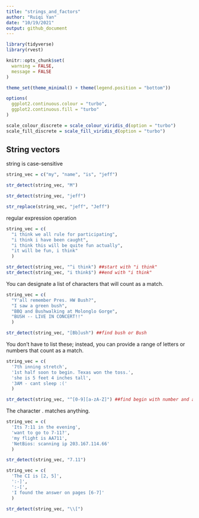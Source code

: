 ```yaml
---
title: "strings_and_factors"
author: "Ruiqi Yan"
date: "10/19/2021"
output: github_document
---
```


```r
library(tidyverse)
library(rvest)

knitr::opts_chunk$set(
  warning = FALSE,
  message = FALSE
)

theme_set(theme_minimal() + theme(legend.position = "bottom"))

options(
  ggplot2.continuous.colour = "turbo",
  ggplot2.continuous.fill = "turbo"
)

scale_colour_discrete = scale_colour_viridis_d(option = "turbo")
scale_fill_discrete = scale_fill_viridis_d(option = "turbo")
```

## String vectors

string is case-sensitive

```r
string_vec = c("my", "name", "is", "jeff")

str_detect(string_vec, "M")

str_detect(string_vec, "jeff")

str_replace(string_vec, "jeff", "Jeff")
```

regular expression operation

```r
string_vec = c(
  "i think we all rule for participating",
  "i think i have been caught",
  "i think this will be quite fun actually",
  "it will be fun, i think"
  )

str_detect(string_vec, "^i think") ##start with "i think"
str_detect(string_vec, "i think$") ##end with "i think"
```


You can designate a list of characters that will count as a match.

```r
string_vec = c(
  "Y'all remember Pres. HW Bush?",
  "I saw a green bush",
  "BBQ and Bushwalking at Molonglo Gorge",
  "BUSH -- LIVE IN CONCERT!!"
  )

str_detect(string_vec, "[Bb]ush") ##find bush or Bush
```



You don’t have to list these; instead, you can provide a range of letters or numbers that count as a match.
```r
string_vec = c(
  '7th inning stretch',
  '1st half soon to begin. Texas won the toss.',
  'she is 5 feet 4 inches tall',
  '3AM - cant sleep :('
  )

str_detect(string_vec, "^[0-9][a-zA-Z]") ##find begin with number and a letter

```


The character . matches anything.

```r
string_vec = c(
  'Its 7:11 in the evening',
  'want to go to 7-11?',
  'my flight is AA711',
  'NetBios: scanning ip 203.167.114.66'
  )

str_detect(string_vec, "7.11")
```



```r
string_vec = c(
  'The CI is [2, 5]',
  ':-]',
  ':-[',
  'I found the answer on pages [6-7]'
  )

str_detect(string_vec, "\\[")
```

